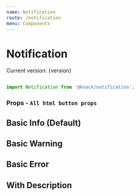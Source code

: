 ```yaml
---
name: Notification
route: /notification
menu: Components
---
```



# Notification
<span>Current version: {version}</span>

```js

import Notification from '@knack/notification';

```
<Props of={Notification} />

### Props - `All html button props`

## Basic Info (Default)
<Playground>
  <Notification title="Happy new year!" />
</Playground>


## Basic Warning
<Playground>
  <Notification
    title="Happy new year!"
    type="warning"
  />
</Playground>


## Basic Error
<Playground>
  <Notification
    title="Happy new year!"
    type="error"
  />
</Playground>

## With Description
<Playground>
  <Notification
    title="Happy new year!"
    description="This is the best year you can have, enjoy yourself!"
    type="error"
  />
</Playground>

